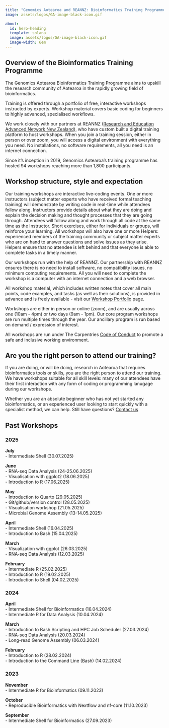 ```yaml
---
title: "Genomics Aotearoa and REANNZ: Bioinformatics Training Programme"
image: assets/logos/GA-image-black-icon.gif

about:
  id: hero-heading
  template: solana
  image: assets/logos/GA-image-black-icon.gif
  image-width: 6em
---
```


## Overview of the Bioinformatics Training Programme

The Genomics Aotearoa Bioinformatics Training Programme aims to upskill the research community of Aotearoa in the rapidly growing field of bioinformatics.

Training is offered through a portfolio of free, interactive workshops instructed by experts. Workshop material covers basic coding for beginners to highly advanced, specialised workflows. 

We work closely with our partners at REANNZ ([Research and Education Advanced Network New Zealand](https://www.reannz.co.nz/)), who have custom built a digital training platform to host workshops. When you join a training session, either in person or over zoom, you will access a digital environment with everything you need. No installations, no software requirements, all you need is an internet connection. 

Since it's inception in 2019, Genomics Aotearoa's training programme has hosted 94 workshops reaching more than 1,800 participants.

## Workshop structure, style and expectation

Our training workshops are interactive live-coding events. One or more instructors (subject matter experts who have received formal teaching training) will demonstrate by writing code in real-time while attendees follow along. Instructors provide details about what they are doing and explain the decision making and thought processes that they are going through. Attendees will follow along and work through all code at the same time as the Instructor. Short exercises, either for individuals or groups, will reinforce your learning. All workshops will also have one or more Helpers: experienced members of the training community or subject matter experts who are on hand to answer questions and solve issues as they arise. Helpers ensure that no attendee is left behind and that everyone is able to complete tasks in a timely manner. 

Our workshops run with the help of REANNZ. Our partnership with REANNZ ensures there is no need to install software, no compatibility issues, no minimum computing requirements. All you will need to complete the workshop is a computer with an internet connection and a web browser. 

All workshop material, which includes written notes that cover all main points, code examples, and tasks (as well as their solutions), is provided in advance and is freely available - visit our [Workshop Portfolio](portfolio.qmd) page.

Workshops are either in person or online (zoom), and are usually across one (10am - 4pm) or two days (9am - 1pm). Our core program workshops are run multiple times through the year. Our ancillary program is run based on demand / expression of interest.   

All workshops are run under The Carpentries [Code of Conduct](https://docs.carpentries.org/topic_folders/policies/code-of-conduct.html) to promote a safe and inclusive working environment. 

## Are you the right person to attend our training?  

If you are doing, or will be doing, research in Aotearoa that requires bioinformatics tools or skills, you are the right person to attend our training. We have workshops suitable for all skill levels: many of our attendees have their first interaction with any form of coding or programming lanugage during our workshops. 

Whether you are an absolute beginner who has not yet started any bioinformatics, or an experienced user looking to start quickly with a specialist method, we can help. Still have questions? [Contact us](ContactUs.qmd)





## Past Workshops

::: panel-tabset
### 2025


**July**  
- Intermediate Shell (30.07.2025)  

**June**  
- RNA-seq Data Analysis (24-25.06.2025)  
- Visualisation with ggplot2 (18.06.2025)  
- Introduction to R (17.06.2025)  

**May**  
- Introduction to Quarto (29.05.2025)  
- Git/github/version control (28.05.2025)  
- Visualisation workshop (21.05.2025)  
- Microbial Genome Assembly (13-14.05.2025)  

**April**  
- Intermediate Shell (16.04.2025)  
- Introduction to Bash (15.04.2025)  

**March**  
- Visualization with ggplot (26.03.2025)  
- RNA-seq Data Analysis (12.03.2025)  

**February**  
- Intermediate R (25.02.2025)  
- Introduction to R (19.02.2025)  
- Introduction to Shell (04.02.2025)  

### 2024
**April**  
- Intermediate Shell for Bioinformatics (16.04.2024)  
- Intermediate R for Data Analysis (10.04.2024)  

**March**  
- Introduction to Bash Scripting and HPC Job Scheduler (27.03.2024)  
- RNA-seq Data Analysis (20.03.2024)  
- Long-read Genome Assembly (06.03.2024)

**February**  
- Introduction to R (28.02.2024)  
- Introduction to the Command Line (Bash) (14.02.2024)  

### 2023

**November**  
- Intermediate R for Bioinformatics (09.11.2023)  

**October**  
- Reproducible Bioinformatics with Nextflow and nf-core (11.10.2023)  

**September**  
- Intermediate Shell for Bioinformatics (27.09.2023)  
:::


